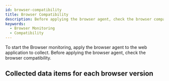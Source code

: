```yaml
---
id: browser-compatibility
title: Browser Compatibility
description: Before applying the browser agent, check the browser compatibility.
keywords:
  - Browser Monitoring
  - Compatibility
---
```


To start the Browser monitoring, apply the browser agent to the web application to collect. Before applying the browser agent, check the browser compatibility.

## Collected data items for each browser version


<Browsercompatibility />
